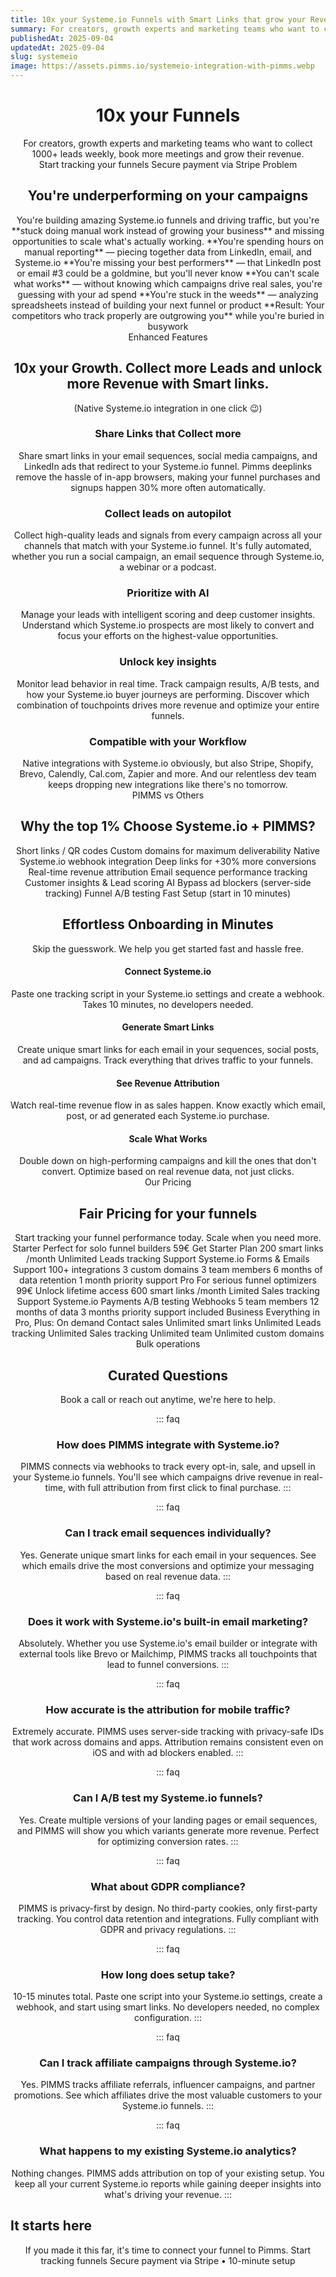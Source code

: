 ```yaml
---
title: 10x your Systeme.io Funnels with Smart Links that grow your Revenue
summary: For creators, growth experts and marketing teams who want to collect 1000+ leads weekly, book more meetings and grow their revenue.
publishedAt: 2025-09-04
updatedAt: 2025-09-04
slug: systemeio
image: https://assets.pimms.io/systemeio-integration-with-pimms.webp
---
```


<Header />

<Slide size="xs" noPadding noOverflow>
  <Avatars />
  <Hero>
    <H1>10x your <InlineLogo src="/static/logos/systemeio.svg" alt="Systeme.io" /> <TitleIcon icon="sales" /> <Primary>Funnels</Primary></H1>
    <Summary>For creators, growth experts and marketing teams who want to collect 1000+ leads weekly, book more meetings and grow their revenue.</Summary>
  </Hero>
  <AnimatedCentered noPadding>
    <CtaButton href="/api/pay?id=9B66oG2VvcYq3STaGmc7u07"><SwapRotate>Start tracking your funnels</SwapRotate></CtaButton>
    <CtaBottomText><FaCreditCard /> Secure payment via Stripe</CtaBottomText>
  </AnimatedCentered>
  <PrimaryGradient />
  <BlurFade direction="top">
    <HeroRibbon />
  </BlurFade>
</Slide>

<Slide variant="secondary" id="problem">
  <Centered>
    <Label variant="problem">Problem</Label>
    <H2>You're <Primary>underperforming</Primary> on your campaigns</H2>
  </Centered>
  
  <Section variant="card">
    <Text size="lg">You're building amazing Systeme.io funnels and driving traffic, but you're **stuck doing manual work instead of growing your business** and missing opportunities to scale what's actually working.</Text>
    <List>
      <Item variant="problem">**You're spending hours on manual reporting** — piecing together data from LinkedIn, email, and Systeme.io</Item>
      <Item variant="problem">**You're missing your best performers** — that LinkedIn post or email #3 could be a goldmine, but you'll never know</Item>
      <Item variant="problem">**You can't scale what works** — without knowing which campaigns drive real sales, you're guessing with your ad spend</Item>
      <Item variant="problem">**You're stuck in the weeds** — analyzing spreadsheets instead of building your next funnel or product</Item>
      <Item variant="problem">**Result: Your competitors who track properly are outgrowing you** while you're buried in busywork</Item>
    </List>
  </Section>
</Slide>

<Slide id="features">
  <BlurFade direction="up" inView>
    <Centered>
      <Label variant="default">Enhanced Features</Label>
      <H2>10x your <TitleIcon variant="h2" icon="growth" /> <Primary>Growth</Primary>. Collect more Leads and unlock more Revenue with Smart links.</H2>
      <Text size="lg">(Native Systeme.io integration in one click 😉)</Text>
    </Centered>
  </BlurFade>

  <Section margin="sm">
    <TwoColumns ratio="1-1" variant="card" background="subtle">
      <Column span={1} order="text">
        <BlurFade direction="left" delay={0.2} inView>
          <H3>Share Links that <TextHighlight color="blue">Collect more</TextHighlight></H3>
          <Text>Share smart links in your email sequences, social media campaigns, and LinkedIn ads that redirect to your Systeme.io funnel.</Text>
          <Text>Pimms deeplinks remove the hassle of in-app browsers, making your funnel purchases and signups happen 30% more often automatically.</Text>
        </BlurFade>
      </Column>
      <Column span={1} order="visual">
        <BlurFade direction="right" inView>
          <ConversionFlipCard />
        </BlurFade>
      </Column>
    </TwoColumns>
  </Section>

  <Section margin="sm">
    <TwoColumns ratio="1-1" variant="card" background="subtle" noPadding>
      <Column span={1} order="text">
        <BlurFade direction="left" inView>
          <div className="pt-12 md:py-12">
            <H3>Collect leads on <TextHighlight color="orange">autopilot</TextHighlight></H3>
            <Text>Collect high-quality leads and signals from every campaign across all your channels that match with your Systeme.io funnel.</Text>
            <Text>It's fully automated, whether you run a social campaign, an email sequence through Systeme.io, a webinar or a podcast.</Text>
          </div>
        </BlurFade>
      </Column>
      <Column span={1} order="visual" noPadding position="start">
        <BlurFade direction="right" delay={0.2} inView>
          <AvatarFunnel />
        </BlurFade>
      </Column>
    </TwoColumns>
  </Section>

  <Section margin="sm">
    <TwoColumns ratio="1-1" variant="card" background="subtle">
      <Column span={1} order="text">
        <BlurFade direction="left" inView>
          <H3>Prioritize with <TextHighlight color="red">AI</TextHighlight></H3>
          <Text>Manage your leads with intelligent scoring and deep customer insights.</Text>
          <Text>Understand which Systeme.io prospects are most likely to convert and focus your efforts on the highest-value opportunities.</Text>
        </BlurFade>
      </Column>
      <Column span={1} order="visual">
        <BlurFade direction="right" delay={0.2} inView>
          <LeadScoringAnimatedList />
        </BlurFade>
      </Column>
    </TwoColumns>
  </Section>

  <Section margin="sm">
    <TwoColumns ratio="1-1" variant="card" background="subtle">
      <Column span={1} order="text">
        <BlurFade direction="left" inView>
          <H3>Unlock <TextHighlight color="blue">key insights</TextHighlight></H3>
          <Text>Monitor lead behavior in real time. Track campaign results, A/B tests, and how your Systeme.io buyer journeys are performing.</Text>
          <Text>Discover which combination of touchpoints drives more revenue and optimize your entire funnels.</Text>
        </BlurFade>
      </Column>
      <Column span={1} order="visual">
        <BlurFade direction="right" delay={0.2} inView>
          <AnalyticsDemo />
        </BlurFade>
      </Column>
    </TwoColumns>
  </Section>

  <Section margin="sm">
    <TwoColumns ratio="1-1" variant="card" background="subtle">
      <Column span={1} order="text">
        <BlurFade direction="left" inView>
          <H3>Compatible with your <TextHighlight color="green">Workflow</TextHighlight></H3>
          <Text>Native integrations with Systeme.io obviously, but also Stripe, Shopify, Brevo, Calendly, Cal.com, Zapier and more.</Text>
          <Text>And our relentless dev team keeps dropping new integrations like there's no tomorrow.</Text>
        </BlurFade>
      </Column>
      <Column span={1} order="visual">
        <BlurFade direction="right" inView>
          <IntegrationsGrid />
        </BlurFade>
      </Column>
    </TwoColumns>
  </Section>
</Slide>

<Slide id="why-pimms">
  <BlurFade direction="up" inView>
    <Centered>
      <Label variant="default">PIMMS vs Others</Label>
      <H2>Why the <TitleIcon variant="h2" icon="why" /> <Primary>top 1%</Primary> Choose Systeme.io + PIMMS?</H2>
    </Centered>
  </BlurFade>

  <Section>
    <ComparisonContainer>
      <ComparisonHeader />
      <ComparisonRow others={true} pimms={true}>Short links / QR codes</ComparisonRow>
      <ComparisonRow others={true} pimms={true}>Custom domains for maximum deliverability</ComparisonRow>
      <ComparisonRow others={false} pimms={true}>Native Systeme.io webhook integration</ComparisonRow>
      <ComparisonRow others={false} pimms={true}>Deep links for +30% more conversions</ComparisonRow>
      <ComparisonRow others={false} pimms={true}>Real-time revenue attribution</ComparisonRow>
      <ComparisonRow others={false} pimms={true}>Email sequence performance tracking</ComparisonRow>
      <ComparisonRow others={false} pimms={true}>Customer insights & Lead scoring AI</ComparisonRow>
      <ComparisonRow others={false} pimms={true}>Bypass ad blockers (server-side tracking)</ComparisonRow>
      <ComparisonRow others={false} pimms={true}>Funnel A/B testing</ComparisonRow>
      <ComparisonRow others={false} pimms={true}>Fast Setup (start in 10 minutes)</ComparisonRow>
    </ComparisonContainer>
  </Section>
</Slide>

<Slide id="onboarding">
  <BlurFade direction="up" inView>
    <Centered>
      <H2>Effortless Onboarding in <TitleIcon variant="h2" icon="minutes" /> <Primary>Minutes</Primary></H2>
      <Text size="lg">Skip the guesswork. We help you get started fast and hassle free.</Text>
    </Centered>
  </BlurFade>

  <Section variant="card" background="grid">
    <List layout="horizontal">
      <BlurFade direction="up" delay={0.1} inView>
        <FeatureCard variant="fancy">
          <IconBox icon="share" />
          <H4>Connect Systeme.io</H4>
          <Text>Paste one tracking script in your Systeme.io settings and create a webhook. Takes 10 minutes, no developers needed.</Text>
        </FeatureCard>
      </BlurFade>
      <BlurFade direction="up" delay={0.2} inView>
        <FeatureCard variant="fancy">
          <IconBox icon="target" />
          <H4>Generate Smart Links</H4>
          <Text>Create unique smart links for each email in your sequences, social posts, and ad campaigns. Track everything that drives traffic to your funnels.</Text>
        </FeatureCard>
      </BlurFade>
      <BlurFade direction="up" delay={0.3} inView>
        <FeatureCard variant="fancy">
          <IconBox icon="cash" />
          <H4>See Revenue Attribution</H4>
          <Text>Watch real-time revenue flow in as sales happen. Know exactly which email, post, or ad generated each Systeme.io purchase.</Text>
        </FeatureCard>
      </BlurFade>
      <BlurFade direction="up" delay={0.3} inView>
        <FeatureCard variant="fancy">
          <IconBox icon="arrowUp" />
          <H4>Scale What Works</H4>
          <Text>Double down on high-performing campaigns and kill the ones that don't convert. Optimize based on real revenue data, not just clicks.</Text>
        </FeatureCard>
      </BlurFade>
    </List>
  </Section>
</Slide>

<Slide variant="secondary" id="pricing">
  <BlurFade direction="up" inView>
    <Centered>
      <Label variant="default">Our Pricing</Label>
      <H2>Fair <TitleIcon variant="h2" icon="pricing" /> <Primary>Pricing</Primary> for your funnels</H2>
      <Text size="lg">Start tracking your funnel performance today. Scale when you need more.</Text>
    </Centered>
  </BlurFade>
  
  <Section>
    <TwoColumns ratio="1-1-1">
      <Column span={1}>
        <BlurFade direction="left" delay={0.1} inView>
          <PricingCard variant="starter">
            <PricingHeader>
              <PricingTitleGroup>
                <PricingTitle variant="starter">Starter</PricingTitle>
                <PricingSubtitle variant="starter">Perfect for solo funnel builders</PricingSubtitle>
              </PricingTitleGroup>
              <PricingPrice variant="starter">59€</PricingPrice>
              <PricingCta href="/api/pay?id=5kAeWJ8Q2f0O1e8dQS" variant="starter"><SwapRotate>Get Starter Plan</SwapRotate></PricingCta>
            </PricingHeader>
            <PricingFeatures title="Essential Funnel Tracking" variant="starter">
              <PricingFeature variant="starter">200 smart links /month</PricingFeature>
              <PricingFeature variant="starter">Unlimited Leads tracking</PricingFeature>
              <PricingFeature variant="starter">Support Systeme.io Forms & Emails</PricingFeature>
              <PricingFeature variant="starter">Support 100+ integrations</PricingFeature>
              <PricingFeature variant="starter">3 custom domains</PricingFeature>
              <PricingFeature variant="starter">3 team members</PricingFeature>
              <PricingFeature variant="starter">6 months of data retention</PricingFeature>
              <PricingFeature variant="starter">1 month priority support</PricingFeature>
            </PricingFeatures>
          </PricingCard>
        </BlurFade>
      </Column>
      <Column span={1}>
        <BlurFade direction="right" delay={0.2} inView>
          <PricingCard variant="pro">
            <PricingHeader>
              <PricingTitleGroup>
                <PricingTitle variant="pro">Pro</PricingTitle>
                <PricingSubtitle variant="pro">For serious funnel optimizers</PricingSubtitle>
              </PricingTitleGroup>
              <PricingPrice variant="pro">99€</PricingPrice>
              <PricingCta href="/api/pay?id=9B66oG2VvcYq3STaGmc7u07" variant="pro"><SwapRotate>Unlock lifetime access</SwapRotate></PricingCta>
            </PricingHeader>
            <PricingFeatures title="Everything in Starter, Plus:" variant="pro">
              <PricingFeature variant="pro">600 smart links /month</PricingFeature>
              <PricingFeature variant="pro">Limited Sales tracking</PricingFeature>
              <PricingFeature variant="pro">Support Systeme.io Payments</PricingFeature>
              <PricingFeature variant="pro">A/B testing</PricingFeature>
              <PricingFeature variant="pro">Webhooks</PricingFeature>
              <PricingFeature variant="pro">5 team members</PricingFeature>
              <PricingFeature variant="pro">12 months of data</PricingFeature>
              <PricingFeature variant="pro">3 months priority support included</PricingFeature>
            </PricingFeatures>
          </PricingCard>
        </BlurFade>
      </Column>
      <Column span={1}>
        <BlurFade direction="right" delay={0.3} inView>
          <PricingCard variant="business">
            <PricingHeader>
              <PricingTitleGroup className="lg:min-h-[144px] xl:min-h-[101px]">
                <PricingTitle variant="business">Business</PricingTitle>
                <PricingSubtitle variant="business">Everything in Pro, Plus:</PricingSubtitle>
              </PricingTitleGroup>
              <PricingPrice variant="business">On demand</PricingPrice>
              <PricingCta variant="business"><SwapRotate>Contact sales</SwapRotate></PricingCta>
            </PricingHeader>
            <PricingFeatures title="Everything in Pro, Plus:" variant="business">
              <PricingFeature variant="business">Unlimited smart links</PricingFeature>
              <PricingFeature variant="business">Unlimited Leads tracking</PricingFeature>
              <PricingFeature variant="business">Unlimited Sales tracking</PricingFeature>
              <PricingFeature variant="business">Unlimited team</PricingFeature>
              <PricingFeature variant="business">Unlimited custom domains</PricingFeature>
              <PricingFeature variant="business">Bulk operations</PricingFeature>
            </PricingFeatures>
          </PricingCard>
        </BlurFade>
      </Column>
    </TwoColumns>
  </Section>
</Slide>

<Slide>
  <BlurFade direction="up" inView>
    <Centered>
      <H2>Curated <TitleIcon variant="h2" icon="questions" /> <Primary>Questions</Primary></H2>
      <Text size="lg">Book a call or reach out anytime, we're here to help.</Text>
    </Centered>
  </BlurFade>
  
  <Section>

::: faq
### How does PIMMS integrate with Systeme.io?
PIMMS connects via webhooks to track every opt-in, sale, and upsell in your Systeme.io funnels. You'll see which campaigns drive revenue in real-time, with full attribution from first click to final purchase.
:::

::: faq
### Can I track email sequences individually?
Yes. Generate unique smart links for each email in your sequences. See which emails drive the most conversions and optimize your messaging based on real revenue data.
:::

::: faq
### Does it work with Systeme.io's built-in email marketing?
Absolutely. Whether you use Systeme.io's email builder or integrate with external tools like Brevo or Mailchimp, PIMMS tracks all touchpoints that lead to funnel conversions.
:::

::: faq
### How accurate is the attribution for mobile traffic?
Extremely accurate. PIMMS uses server-side tracking with privacy-safe IDs that work across domains and apps. Attribution remains consistent even on iOS and with ad blockers enabled.
:::

::: faq
### Can I A/B test my Systeme.io funnels?
Yes. Create multiple versions of your landing pages or email sequences, and PIMMS will show you which variants generate more revenue. Perfect for optimizing conversion rates.
:::

::: faq
### What about GDPR compliance?
PIMMS is privacy-first by design. No third-party cookies, only first-party tracking. You control data retention and integrations. Fully compliant with GDPR and privacy regulations.
:::

::: faq
### How long does setup take?
10-15 minutes total. Paste one script into your Systeme.io settings, create a webhook, and start using smart links. No developers needed, no complex configuration.
:::

::: faq
### Can I track affiliate campaigns through Systeme.io?
Yes. PIMMS tracks affiliate referrals, influencer campaigns, and partner promotions. See which affiliates drive the most valuable customers to your Systeme.io funnels.
:::

::: faq
### What happens to my existing Systeme.io analytics?
Nothing changes. PIMMS adds attribution on top of your existing setup. You keep all your current Systeme.io reports while gaining deeper insights into what's driving your revenue.
:::

  </Section>
</Slide>

<Slide variant="primary" id="free">
  <Section variant="branded">
    <TwoColumns ratio="1-1">
      <Column span={1} order="text">
        <BlurFade direction="left" inView>
          <H2 align="left" variant="white">It starts here</H2>
          <Text size="lg" variant="white">If you made it this far, it's time to connect your funnel to Pimms.</Text>
          <CtaButton href="/api/pay?id=9B66oG2VvcYq3STaGmc7u07" variant="inverse"><SwapRotate>Start tracking funnels</SwapRotate></CtaButton>
          <CtaBottomText variant="white">Secure payment via Stripe • 10-minute setup</CtaBottomText>
        </BlurFade>
      </Column>
      <Column span={1} order="text">
        <BlurFade direction="right" delay={0.2} inView>
          <BouncingImages />
        </BlurFade>
      </Column>
    </TwoColumns>
  </Section>
</Slide>

<Footer />
